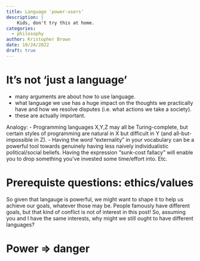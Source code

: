 ```yaml
---
title: Language 'power-users'
description: |
    Kids, don't try this at home.
categories:
  - philosophy
author: Kristopher Brown
date: 10/24/2022
draft: true
---
```


# It's not 'just a language'
- many arguments are about how to use language.
- what language we use has a huge impact on the thoughts we practically have and how we resolve disputes (i.e. what actions we take a society).
- these are actually important.

Analogy:
- Programming languages X,Y,Z may all be Turing-complete, but certain styles of programming are natural in X but difficult in Y (and all-but-impossible in Z).
- Having the *word* "externality" in your vocabulary can be a powerful tool towards genuinely having less naively individualistic political/social beliefs. Having the expression "sunk-cost fallacy" will enable you to drop something you've invested some time/effort into. Etc.

# Prerequiste questions: ethics/values

So given that langauge is powerful, we might want to shape it to help us achieve our goals, whatever those may be. People famously have different goals, but that kind of conflict is not of interest in this post! So, assuming you and I have the same interests, why might we still ought to have different languages?

# Power => danger



